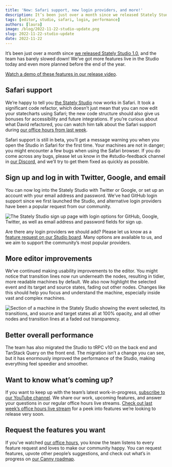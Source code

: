```yaml
---
title: 'New: Safari support, new login providers, and more!'
description: It’s been just over a month since we released Stately Studio 1.0, and the team has barely slowed down! We’ve got more features live in the Studio today and even more planned before the end of the year.
tags: [editor, studio, safari, login, performance]
authors: [laura]
image: /blog/2022-11-22-studio-update.png
slug: 2022-11-22-studio-update
date: 2022-11-22
---
```


It’s been just over a month since [we released Stately Studio 1.0](/blog/2022-10-18-stately-studio-1-0/index.mdx), and the team has barely slowed down! We’ve got more features live in the Studio today and even more planned before the end of the year.

[Watch a demo of these features in our release video](https://www.youtube.com/watch?v=N9QtPcknqDw).

<!--truncate-->

## Safari support

We’re happy to tell you [the Stately Studio](https://stately.ai/studio) now works in Safari. It took a significant code refactor, which doesn’t just mean that you can now edit your statecharts using Safari; the new code structure should also give us bonuses for accessibility and future integrations. If you’re curious about what David refactored, you can watch him talk about the Safari support during [our office hours from last week](https://youtu.be/JBckQTgeD9g?t=2153).

Safari support is still in beta, you’ll get a message warning you when you open the Studio in Safari for the first time. Your machines are not in danger; you might encounter a few bugs when using the Safari browser. If you do come across any bugs, please let us know in the #studio-feedback channel in [our Discord](https://discord.gg/xstate), and we’ll try to get them fixed as quickly as possible.

## Sign up and log in with Twitter, Google, and email

You can now log into the Stately Studio with Twitter or Google, or set up an account with your email address and password. We’ve had GitHub login support since we first launched the Studio, and alternative login providers have been a popular request from our community.

![The Stately Studio sign up page with login options for GitHub, Google, Twitter, as well as email address and password fields for sign up.](2022-11-22-studio-update-login-providers.png)

Are there any login providers we should add? Please let us know as a [feature request on our Studio board](https://feedback.stately.ai/studio). Many options are available to us, and we aim to support the community’s most popular providers.

## More editor improvements

We’ve continued making usability improvements to the editor. You might notice that transition lines now run underneath the nodes, resulting in tidier, more readable machines by default. We also now highlight the selected event and its target and source states, fading out other nodes. Changes like this should help you focus and understand the machine, especially inside vast and complex machines.

![Section of a machine in the Stately Studio showing the event selected, its transitions, and source and target states all at 100% opacity, and all other nodes and transition lines at a faded out transparency.](2022-11-22-studio-update-highlighted-selected-event.png)

## Better overall performance

The team has also migrated the Studio to tRPC v10 on the back end and TanStack Query on the front end. The migration isn’t a change you can see, but it has enormously improved the performance of the Studio, making everything feel speedier and smoother.

## Want to know what’s coming up?

If you want to keep up with the team’s latest work-in-progress, [subscribe to our YouTube channel](https://youtube.com/statelyai). We share our work, upcoming features, and answer your questions in our regular office hours live streams. [Check out last week’s office hours live stream](https://www.youtube.com/watch?v=JBckQTgeD9g) for a peek into features we’re looking to release very soon.

## Request the features you want

If you’ve watched [our office hours](https://www.youtube.com/watch?v=JBckQTgeD9g&list=PLvWgkXBB3dd6PXbSoctwDXjWX-AQrxhds), you know the team listens to every feature request and loves to make our community happy. You can request features, upvote other people’s suggestions, and check out what’s in progress on [our Canny roadmap](https://feedback.stately.ai).